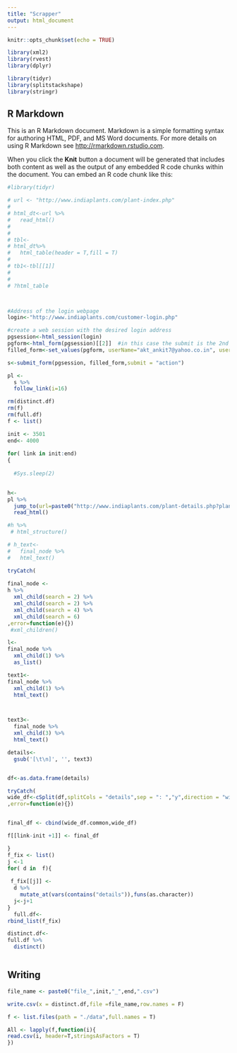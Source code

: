 ```yaml
---
title: "Scrapper"
output: html_document
---
```


```r
knitr::opts_chunk$set(echo = TRUE)

library(xml2)
library(rvest)
library(dplyr)

library(tidyr)
library(splitstackshape)
library(stringr)

```

## R Markdown

This is an R Markdown document. Markdown is a simple formatting syntax for authoring HTML, PDF, and MS Word documents. For more details on using R Markdown see <http://rmarkdown.rstudio.com>.

When you click the **Knit** button a document will be generated that includes both content as well as the output of any embedded R code chunks within the document. You can embed an R code chunk like this:

```r
#library(tidyr)

# url <- "http://www.indiaplants.com/plant-index.php"
# 
# html_dt<-url %>%
#   read_html()  
# 
# 
# tbl<-
# html_dt%>%
#   html_table(header = T,fill = T)
# 
# tb1<-tbl[[1]]
# 
# 
# ?html_table



#Address of the login webpage
login<-"http://www.indiaplants.com/customer-login.php"

#create a web session with the desired login address
pgsession<-html_session(login)
pgform<-html_form(pgsession)[[2]]  #in this case the submit is the 2nd form
filled_form<-set_values(pgform, userName="akt_ankit7@yahoo.co.in", userPwd="joystick")

s<-submit_form(pgsession, filled_form,submit = "action")

pl <-
  s %>%
  follow_link(i=16)


```

```r

rm(distinct.df)
rm(f)
rm(full.df)
f <- list()

init <- 3501
end<- 4000
 
for( link in init:end)
{
  
  #Sys.sleep(2)
  

h<-
pl %>%
  jump_to(url=paste0("http://www.indiaplants.com/plant-details.php?plant=",link)) %>%
  read_html()

#h %>%
 # html_structure()

# h_text<-
#   final_node %>%
#   html_text()

tryCatch(
   
final_node <-  
h %>%
  xml_child(search = 2) %>%
  xml_child(search = 2) %>%
  xml_child(search = 4) %>%
  xml_child(search = 6) 
,error=function(e){})
 #xml_children()

l<-
final_node %>%
  xml_child(1) %>%
  as_list()

text1<-
final_node %>%
  xml_child(1) %>%
  html_text()



text3<-
  final_node %>%
  xml_child(3) %>%
  html_text()

details<-
  gsub('[\t\n]', '', text3)


df<-as.data.frame(details)

tryCatch(
wide_df<-cSplit(df,splitCols = "details",sep = ": ","y",direction = "wide",fixed = T,drop = T)
,error=function(e){})


final_df <- cbind(wide_df.common,wide_df)

f[[link-init +1]] <- final_df

}
f_fix <- list()
j <-1
for( d in  f){
  
 f_fix[[j]] <- 
  d %>%
    mutate_at(vars(contains("details")),funs(as.character))
  j<-j+1
}
  full.df<-
rbind_list(f_fix)

distinct.df<-
full.df %>%
  distinct()



```

## Writing


```r
file_name <- paste0("file_",init,"_",end,".csv")

write.csv(x = distinct.df,file =file_name,row.names = F)

```


```r

f <- list.files(path = "./data",full.names = T)

All <- lapply(f,function(i){
read.csv(i, header=T,stringsAsFactors = T)
})



```

